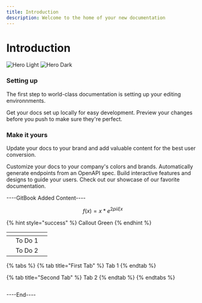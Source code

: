 ```yaml
---
title: Introduction
description: Welcome to the home of your new documentation
---
```


# Introduction

![Hero Light](images/hero-light.svg) ![Hero Dark](images/hero-dark.svg)

### Setting up

The first step to world-class documentation is setting up your editing environnments.

Get your docs set up locally for easy development. Preview your changes before you push to make sure they're perfect.

### Make it yours

Update your docs to your brand and add valuable content for the best user conversion.

Customize your docs to your company's colors and brands. Automatically generate endpoints from an OpenAPI spec. Build interactive features and designs to guide your users. Check out our showcase of our favorite documentation.

\----GitBook Added Content----

$$f(x) = x * e^{2 pi i \xi x}$$

{% hint style="success" %}
Callout Green
{% endhint %}

<table data-view="cards"><thead><tr><th></th><th></th><th></th></tr></thead><tbody><tr><td></td><td>To Do 1</td><td></td></tr><tr><td></td><td>To Do 2</td><td></td></tr></tbody></table>

{% tabs %}
{% tab title="First Tab" %}
Tab 1
{% endtab %}

{% tab title="Second Tab" %}
Tab 2
{% endtab %}
{% endtabs %}

<img src=".gitbook/assets/file.excalidraw.svg" alt="" class="gitbook-drawing">

\----End----



